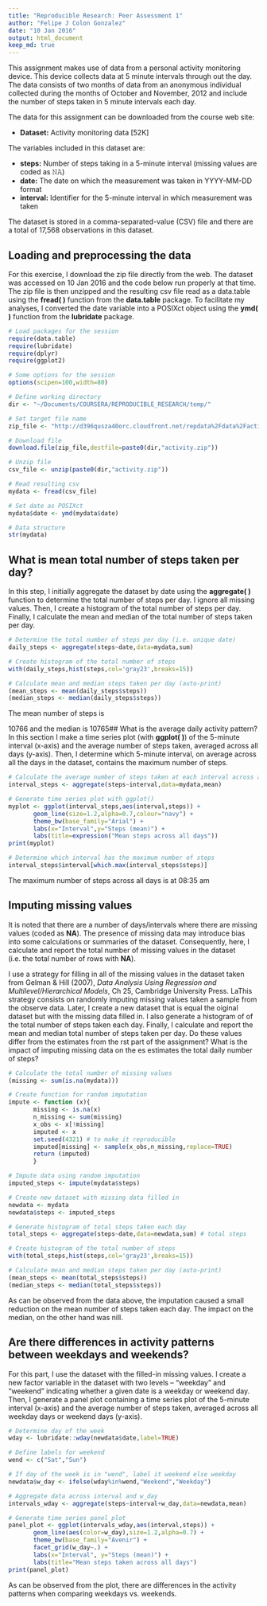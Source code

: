 ```yaml
---
title: "Reproducible Research: Peer Assessment 1"
author: "Felipe J Colon Gonzalez"
date: "10 Jan 2016"
output: html_document
keep_md: true
---
```


This assignment makes use of data from a personal activity monitoring device. This device collects data at 5 minute intervals through out the day. The data consists of two months 
of data from an anonymous individual collected during the months of October and November, 
2012 and include the number of steps taken in 5 minute intervals each day.

The data for this assignment can be downloaded from the course web site:

* **Dataset:** Activity monitoring data [52K]

The variables included in this dataset are:

* **steps:** Number of steps taking in a 5-minute interval (missing values are coded as 𝙽𝙰)
* **date:** The date on which the measurement was taken in YYYY-MM-DD format
* **interval:** Identifier for the 5-minute interval in which measurement was taken

The dataset is stored in a comma-separated-value (CSV) file and there are a total of 
17,568 observations in this dataset.


## Loading and preprocessing the data
For this exercise, I download the zip file directly from the web. The dataset
was accessed on 10 Jan 2016 and the code below run properly at that time. The zip file is
then unzipped and the resulting csv file read as a data.table using the **fread( )**
function from the **data.table** package. To facilitate my analyses, I converted the 
date variable into a POSIXct object using the **ymd( )** function from the **lubridate**
package.


```r
# Load packages for the session 
require(data.table)
require(lubridate)
require(dplyr)
require(ggplot2)

# Some options for the session
options(scipen=100,width=80)

# Define working directory
dir <- "~/Documents/COURSERA/REPRODUCIBLE_RESEARCH/temp/"

# Set target file name
zip_file <- "http://d396qusza40orc.cloudfront.net/repdata%2Fdata%2Factivity.zip"

# Download file
download.file(zip_file,destfile=paste0(dir,"activity.zip"))

# Unzip file
csv_file <- unzip(paste0(dir,"activity.zip"))

# Read resulting csv
mydata <- fread(csv_file)

# Set date as POSIXct
mydata$date <- ymd(mydata$date)

# Data structure
str(mydata)

```

## What is mean total number of steps taken per day?
In this step, I initially aggregate the dataset by date using the **aggregate( )** 
function to determine the total number of steps per day. I ignore all missing values. 
Then, I create a histogram of the total number of steps per day. Finally, I calculate 
the mean and median of the total number of steps taken per day.

```r
# Determine the total number of steps per day (i.e. unique date)
daily_steps <- aggregate(steps~date,data=mydata,sum)

# Create histogram of the total number of steps
with(daily_steps,hist(steps,col='gray23',breaks=15))

# Calculate mean and median steps taken per day (auto-print)
(mean_steps <- mean(daily_steps$steps))
(median_steps <- median(daily_steps$steps))

```

The mean number of steps is 

10766 and the median is 10765## What is the average daily activity pattern?
In this section I make a time series plot (with **ggplot( )**) of the 5-minute interval 
(x-axis) and the average number of steps taken, averaged across all days (y-axis). Then,
I determine which 5-minute interval, on average across all the days in the dataset, 
contains the maximum number of steps.

```r
# Calculate the average number of steps taken at each interval across all days
interval_steps <- aggregate(steps~interval,data=mydata,mean)

# Generate time series plot with ggplot()
myplot <- ggplot(interval_steps,aes(interval,steps)) +
       geom_line(size=1.2,alpha=0.7,colour="navy") +
       theme_bw(base_family="Arial") + 
       labs(x="Interval",y="Steps (mean)") + 
       labs(title=expression("Mean steps across all days"))
print(myplot)

# Determine which interval has the maximum number of steps
interval_steps$interval[which.max(interval_steps$steps)]

```

The maximum number of steps across all days is at 08:35 am

## Imputing missing values
It is noted that there are a number of days/intervals where there are missing values
(coded as **NA**). The presence of missing data may introduce bias into some calculations
or summaries of the dataset. Consequently, here, I calculate and report the total number 
of missing values in the dataset (i.e. the total number of rows with **NA**). 

I use a strategy for filling in all of the missing values in the dataset taken from
Gelman & Hill (2007), *Data Analysis Using Regression and Multilevel/Hierarchical Models*, 
Ch 25, Cambridge University Press. LaThis strategy consists on randomly imputing missing 
values taken a sample from the observe data. Later, I create a new dataset that is equal 
 the 
oiginal dataset but with the missing data filled in. I also generate a histogram of
of the total number of steps taken each day. Finally, I calculate and report the mean and 
median total number of steps taken per day. Do these values differ from the estimates from 
the rst part of the assignment? What is the impact of imputing missing data on the es
estimates  the total daily number of steps?


```r
# Calculate the total number of missing values
(missing <- sum(is.na(mydata)))

# Create function for random imputation 
impute <- function (x){
       missing <- is.na(x)
       n_missing <- sum(missing)
       x_obs <- x[!missing]
       imputed <- x
       set.seed(4321) # to make it reproducible
       imputed[missing] <- sample(x_obs,n_missing,replace=TRUE)
       return (imputed)
       }

# Impute data using random imputation 
imputed_steps <- impute(mydata$steps)

# Create new dataset with missing data filled in
newdata <- mydata
newdata$steps <- imputed_steps

# Generate histogram of total steps taken each day
total_steps <- aggregate(steps~date,data=newdata,sum) # total steps

# Create histogram of the total number of steps
with(total_steps,hist(steps,col='gray23',breaks=15))

# Calculate mean and median steps taken per day (auto-print)
(mean_steps <- mean(total_steps$steps))
(median_steps <- median(total_steps$steps))

```

As can be observed from the data above, the imputation caused a small reduction on the 
mean number of steps taken each day. The impact on the median, on the other hand was
nill.


## Are there differences in activity patterns between weekdays and weekends?
For this part, I use the dataset with the filled-in missing values. I create a new 
factor variable in the dataset with two levels – “weekday” and “weekend” indicating
whether a given date is a weekday or weekend day. Then, I generate a panel plot containing 
a time series plot of the 5-minute interval (x-axis) and the average number of steps 
taken, averaged across all weekday days or weekend days (y-axis). 

```r
# Determine day of the week
wday <- lubridate::wday(newdata$date,label=TRUE)

# Define labels for weekend
wend <- c("Sat","Sun") 

# If day of the week is in "wend", label it weekend else weekday
newdata$w_day <- ifelse(wday%in%wend,"Weekend","Weekday")

# Aggregate data across interval and w_day
intervals_wday <- aggregate(steps~interval+w_day,data=newdata,mean)

# Generate time series panel plot
panel_plot <- ggplot(intervals_wday,aes(interval,steps)) +
       geom_line(aes(color=w_day),size=1.2,alpha=0.7) +
       theme_bw(base_family="Avenir") + 
       facet_grid(w_day~.) + 
       labs(x="Interval", y="Steps (mean)") + 
       labs(title="Mean steps taken across all days")
print(panel_plot)

```


As can be observed from the plot, there are differences in the activity patterns when
comparing weekdays vs. weekends.

